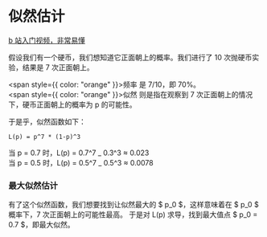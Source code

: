 # 似然估计

[b 站入门视频，非常易懂](https://www.bilibili.com/video/BV1CR4y1L7RC/?spm_id_from=333.337.search-card.all.click&vd_source=6b74b140d977ca4e80c1459bc59f5005)

假设我们有一个硬币，我们想知道它正面朝上的概率。我们进行了 10 次抛硬币实验，结果是 7 次正面朝上。

<span style={{ color: "orange" }}>频率</span> 是 7/10，即 70%。\
<span style={{ color: "orange" }}>似然</span> 则是指在观察到 7 次正面朝上的情况下，硬币正面朝上的概率为
p 的可能性。

于是乎，似然函数如下：

```
L(p) = p^7 * (1-p)^3
```

当 p = 0.7 时，L(p) = 0.7^7 _ 0.3^3 ≈ 0.023 \
当 p = 0.5 时，L(p) = 0.5^7 _ 0.5^3 ≈ 0.0078

### 最大似然估计

有了这个似然函数，我们想要找到让似然最大的 $ p_0 $，这样意味着在 $ p_0 $ 概率下，7 次正面朝上的可能性最高。
于是对 L(p) 求导，找到最大值点 $ p_0 = 0.7 $，即最大似然。
